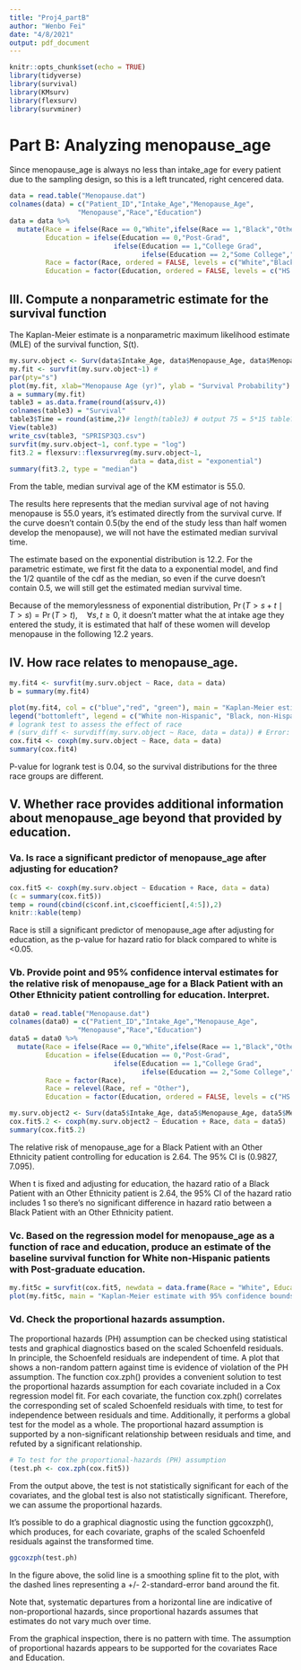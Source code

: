 ```yaml
---
title: "Proj4_partB"
author: "Wenbo Fei"
date: "4/8/2021"
output: pdf_document
---
```


```r
knitr::opts_chunk$set(echo = TRUE)
library(tidyverse)
library(survival) 
library(KMsurv)
library(flexsurv)
library(survminer)
```


# Part B: Analyzing menopause_age

Since menopause_age is always no less than intake_age for every patient due to the sampling design, so this is a left truncated, right cencered data.

```r
data = read.table("Menopause.dat")
colnames(data) = c("Patient_ID","Intake_Age","Menopause_Age",
                 "Menopause","Race","Education")
data = data %>%
  mutate(Race = ifelse(Race == 0,"White",ifelse(Race == 1,"Black","Other")),
         Education = ifelse(Education == 0,"Post-Grad",
                          ifelse(Education == 1,"College Grad",
                                 ifelse(Education == 2,"Some College","HS or less"))),
         Race = factor(Race, ordered = FALSE, levels = c("White","Black","Other")),
         Education = factor(Education, ordered = FALSE, levels = c("HS or less","Some College", "College Grad","Post-Grad")))
```

## III. Compute a nonparametric estimate for the survival function

The Kaplan-Meier estimate is a nonparametric maximum likelihood estimate (MLE) of the survival function, S(t).

```r
my.surv.object <- Surv(data$Intake_Age, data$Menopause_Age, data$Menopause)
my.fit <- survfit(my.surv.object~1) # 
par(pty="s")
plot(my.fit, xlab="Menopause Age (yr)", ylab = "Survival Probability")
a = summary(my.fit)
table3 = as.data.frame(round(a$surv,4))
colnames(table3) = "Survival"
table3$Time = round(a$time,2)# length(table3) # output 75 = 5*15 table?
View(table3)
write_csv(table3, "SPRISP3Q3.csv")
survfit(my.surv.object~1, conf.type = "log")
fit3.2 = flexsurv::flexsurvreg(my.surv.object~1,
                              data = data,dist = "exponential")
summary(fit3.2, type = "median")
```

From the table, median survival age of the KM estimator is 55.0. 

The results here represents that the median survival age of not having menopause is 55.0 years, it's estimated directly from the survival curve. If the curve doesn't contain 0.5(by the end of the study less than half women develop the menopause), we will not have the estimated median survival time.

The estimate based on the exponential distribution is 12.2. For the parametric estimate, we first fit the data to a exponential model, and find the 1/2 quantile of the cdf as the median, so even if the curve doesn't contain 0.5, we will still get the estimated median survival time.

Because of the memorylessness of exponential distribution, $\operatorname{Pr}(T>s+t \mid T>s)=\operatorname{Pr}(T>t), \quad \forall s, t \geq 0$, it doesn't matter what the at intake age they entered the study, it is estimated that half of these women will develop menopause in the following 12.2 years.


## IV. How race relates to menopause_age.

```r
my.fit4 <- survfit(my.surv.object ~ Race, data = data)
b = summary(my.fit4)

plot(my.fit4, col = c("blue","red", "green"), main = "Kaplan-Meier estimate by race", xlab = "time", ylab = "survival function"  )
legend("bottomleft", legend = c("White non-Hispanic", "Black, non-Hispanic", "Other Ethnicity"), lty = 1, col = c("blue","red", "green"))
# logrank test to assess the effect of race
# (surv_diff <- survdiff(my.surv.object ~ Race, data = data)) # Error: Right censored data only
cox.fit4 <- coxph(my.surv.object ~ Race, data = data)
summary(cox.fit4)
```

P-value for logrank test is 0.04, so the survival distributions for the three race groups are different.

## V. Whether race provides additional information about menopause_age beyond that provided by education.

### Va. Is race a significant predictor of menopause_age after adjusting for education?

```r
cox.fit5 <- coxph(my.surv.object ~ Education + Race, data = data)
(c = summary(cox.fit5))
temp = round(cbind(c$conf.int,c$coefficient[,4:5]),2)
knitr::kable(temp)
```

Race is still a significant predictor of menopause_age after adjusting for education, as the p-value for hazard ratio for black compared to white is <0.05.

### Vb. Provide point and 95% confidence interval estimates for the relative risk of menopause_age for a Black Patient with an Other Ethnicity patient controlling for education. Interpret.

```r
data0 = read.table("Menopause.dat")
colnames(data0) = c("Patient_ID","Intake_Age","Menopause_Age",
                 "Menopause","Race","Education")
data5 = data0 %>%
  mutate(Race = ifelse(Race == 0,"White",ifelse(Race == 1,"Black","Other")),
         Education = ifelse(Education == 0,"Post-Grad",
                          ifelse(Education == 1,"College Grad",
                                 ifelse(Education == 2,"Some College","HS or less"))),
         Race = factor(Race),
         Race = relevel(Race, ref = "Other"),
         Education = factor(Education, ordered = FALSE, levels = c("HS or less","Some College", "College Grad","Post-Grad")))

my.surv.object2 <- Surv(data5$Intake_Age, data5$Menopause_Age, data5$Menopause)
cox.fit5.2 <- coxph(my.surv.object2 ~ Education + Race, data = data5)
summary(cox.fit5.2)
```


The relative risk of menopause_age for a Black Patient with an Other Ethnicity patient controlling for education is 2.64. The 95% CI is (0.9827, 7.095). 

When t is fixed and adjusting for education, the hazard ratio of a Black Patient with an Other Ethnicity patient is 2.64, the 95% CI of the hazard ratio includes 1 so there's no significant difference in hazard ratio between a Black Patient with an Other Ethnicity patient.

### Vc. Based on the regression model for menopause_age as a function of race and education, produce an estimate of the baseline survival function for White non-Hispanic patients with Post-graduate education.

```r
my.fit5c = survfit(cox.fit5, newdata = data.frame(Race = "White", Education = "Post-Grad"))
plot(my.fit5c, main = "Kaplan-Meier estimate with 95% confidence bounds",  xlab = "time", ylab = "survival function", sub = "White non-Hispanic patients with Post-graduate education")

```



### Vd. Check the proportional hazards assumption.

The proportional hazards (PH) assumption can be checked using statistical tests and graphical diagnostics based on the scaled Schoenfeld residuals. In principle, the Schoenfeld residuals are independent of time. A plot that shows a non-random pattern against time is evidence of violation of the PH assumption. The function cox.zph() provides a convenient solution to test the proportional hazards assumption for each covariate included in a Cox regression model fit. For each covariate, the function cox.zph() correlates the corresponding set of scaled Schoenfeld residuals with time, to test for independence between residuals and time. Additionally, it performs a global test for the model as a whole. The proportional hazard assumption is supported by a non-significant relationship between residuals and time, and refuted by a significant relationship.

```r
# To test for the proportional-hazards (PH) assumption
(test.ph <- cox.zph(cox.fit5))
```

From the output above, the test is not statistically significant for each of the covariates, and the global test is also not statistically significant. Therefore, we can assume the proportional hazards.

It’s possible to do a graphical diagnostic using the function ggcoxzph(), which produces, for each covariate, graphs of the scaled Schoenfeld residuals against the transformed time.

```r
ggcoxzph(test.ph)
```

In the figure above, the solid line is a smoothing spline fit to the plot, with the dashed lines representing a +/- 2-standard-error band around the fit.

Note that, systematic departures from a horizontal line are indicative of non-proportional hazards, since proportional hazards assumes that estimates do not vary much over time.

From the graphical inspection, there is no pattern with time. The assumption of proportional hazards appears to be supported for the covariates Race and Education.